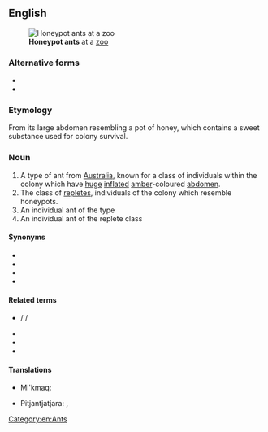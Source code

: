 {{also|honeypot ant}}
==English==
{{wikipedia|Honeypot ant}}
[[File:HoneyAnt.jpg|thumb|'''Honeypot ants''' at a [[zoo]]]]

===Alternative forms===
* {{l|en|honey pot ant}}
* {{l|en|honeypot ant}}

===Etymology===
{{compound|lang=en|honeypot|ant}}
From its large abdomen resembling a pot of honey, which contains a sweet substance used for colony survival.

===Noun===
{{en-noun|head=[[honey]]-[[pot]] [[ant]]}}

# A type of ant from [[Australia]], known for a class of individuals within the colony which have [[huge]] [[inflate]]d [[amber]]-coloured [[abdomen]].
# The class of [[replete]]s, individuals of the colony which resemble honeypots.
# An individual ant of the type
# An individual ant of the replete class

====Synonyms====
* {{l|en|honey ant}}
* {{l|en|plerergate}}
* {{l|en|replete}}
* {{l|en|rotund}}

====Related terms====
* {{l|en|honeypot}} / {{l|en|honey-pot}} / {{l|en|honey pot}}
* {{l|en|honey}}
* {{l|en|pot}}
* {{l|en|ant}}

====Translations====
{{trans-top|type of ant}}
* Mi'kmaq: {{t|mic|sismo'qone'j|an}}
{{trans-mid}}
* Pitjantjatjara: {{t|pjt|tjaḻa}}, {{t|pjt|tjala}}
{{trans-bottom}}

[[Category:en:Ants]]